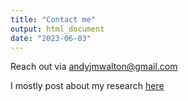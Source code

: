 ```yaml
---
title: "Contact me"
output: html_document
date: "2023-06-03"
---
```


Reach out via [andyjmwalton@gmail.com](mailto:andyjmwalton@gmail.com)

I mostly post about my research [here](https://twitter.com/andyjmwalton)